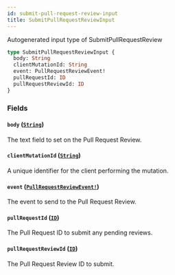 ```yaml
---
id: submit-pull-request-review-input
title: SubmitPullRequestReviewInput
---
```


Autogenerated input type of SubmitPullRequestReview

```graphql
type SubmitPullRequestReviewInput {
  body: String
  clientMutationId: String
  event: PullRequestReviewEvent!
  pullRequestId: ID
  pullRequestReviewId: ID
}
```

### Fields

#### `body` ([`String`](/docs/api/scalars/string))

The text field to set on the Pull Request Review.

#### `clientMutationId` ([`String`](/docs/api/scalars/string))

A unique identifier for the client performing the mutation.

#### `event` ([`PullRequestReviewEvent!`](/docs/api/enums/pull-request-review-event))

The event to send to the Pull Request Review.

#### `pullRequestId` ([`ID`](/docs/api/scalars/id))

The Pull Request ID to submit any pending reviews.

#### `pullRequestReviewId` ([`ID`](/docs/api/scalars/id))

The Pull Request Review ID to submit.
